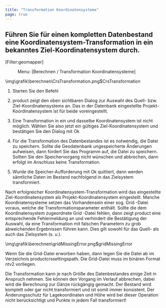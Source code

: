 ```yaml
---
title: "Transformation Koordinatensysteme"
page: true
---
```

## F&#252;hren Sie f&#252;r einen kompletten Datenbestand eine Koordinatensystem-Transformation in ein bekanntes Ziel-Koordinatensystem durch.
[Filter:geomapper] <Menu> Menu: [Berechnen / Transformation Koordinatensysteme] </Menu><Image>\img\grafik\berechnen\CrsTransformation.png$CrsTransformation</Image>


1. Starten Sie den Befehl

2. <Placeholder>product</Placeholder> zeigt den oben sichtbaren Dialog zur Auswahl des Quell- bzw. Ziel-Koordinatensystems an. Das in der Datenbank eingestellte Projekt-Koordinatensystem ist f&#252;r beide voreingestellt.

3. Eine Transformation in ein und dasselbe Koordinatensystem ist nicht m&#246;glich. W&#228;hlen Sie also jetzt ein g&#252;ltiges Ziel-Koordinatensystem und best&#228;tigen Sie den Dialog mit <Border>Ok</Border> 
4. F&#252;r die Transformation des Datenbestandes ist es notwendig, die Datei zu speichern. Sollte die Geodatenbank ungespeicherte &#196;nderungen aufweisen, dann fordert Sie das Programm auf, die Datei zu speichern. Sollten Sie den Speichervorgang nicht w&#252;nschen und abbrechen, dann erfolgt im Anschluss keine Transformation.

5. Wurde die Speicher-Aufforderung mit <Border>Ok</Border>  quittiert, dann werden s&#228;mtliche Daten im Bestand nachfolgend in das Zielsystem transformiert.




<Success>
Nach erfolgreicher Koordinatensystem-Transformation wird das eingestellte Ziel-Koordinatensystem als Projekt-Koordinatensystem eingestellt.
</Success>

<Warning>
Manche Koordinatensysteme setzen das Vorhandensein einer sog.  <Italic> Grid </Italic> -Datei voraus, welche die  Transformationsparameter enth&#228;lt. Sollte die dem Koordinatensystem zugeordnete  <Italic> Grid </Italic> -Datei fehlen, dann zeigt  <Placeholder>product</Placeholder> eine entsprechende Fehlermeldung an und verhindert die Best&#228;tigung der Auswahl, da eine Transformation mit falschen Parametern zu grob abweichenden Ergebnissen f&#252;hren kann. Dies gilt sowohl f&#252;r das Quell- als auch das Zielsystem (s. u.).


<Image>\img\grafik\berechnen\gridMissingError.png$gridMissingError</Image>

Wenn Sie die Grid-Datei erworben haben, dann legen Sie die Datei ab im Verzeichnis productcrssettingspath.
Die Grid-Datei muss im bin&#228;ren Format ntv2 vorliegen.
</Warning>

<Warning>
Die Transformation kann je nach Gr&#246;&#223;e des Datenbestandes einige Zeit in Anspruch nehmen. Sie k&#246;nnen den Vorgang im Verlauf abbrechen, dabei wird die Berechnung zur G&#228;nze r&#252;ckg&#228;ngig gemacht. Der Bestand wird komplett oder gar nicht transformiert und ist somit immer konsistent.
</Warning>

<Warning>
Der  <Italic> &#196;nderungsschutz </Italic>  f&#252;r Lagekoordinaten und H&#246;he wird bei dieser Operation nicht ber&#252;cksichtigt und Punkte in jedem Fall transformiert!
</Warning>
